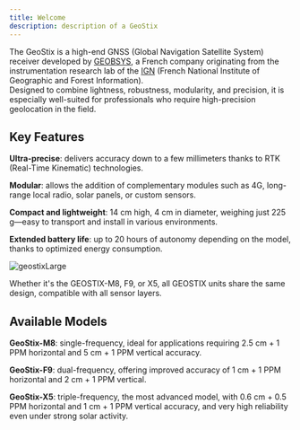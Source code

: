 ```yaml
---
title: Welcome
description: description of a GeoStix
---
```


The GeoStix is a high-end GNSS (Global Navigation Satellite System) receiver developed by [GEOBSYS](https://geobsys.com), a French company originating from the instrumentation research lab of the [IGN](https://ign.fr) (French National Institute of Geographic and Forest Information).  
Designed to combine lightness, robustness, modularity, and precision, it is especially well-suited for professionals who require high-precision geolocation in the field.

## Key Features
**Ultra-precise**: delivers accuracy down to a few millimeters thanks to RTK (Real-Time Kinematic) technologies.

**Modular**: allows the addition of complementary modules such as 4G, long-range local radio, solar panels, or custom sensors.

**Compact and lightweight**: 14 cm high, 4 cm in diameter, weighing just 225 g—easy to transport and install in various environments.

**Extended battery life**: up to 20 hours of autonomy depending on the model, thanks to optimized energy consumption.

![geostixLarge](/images/geostixLarge.png)


<Aside type="note" title="ONE SINGLE DESIGN">
  Whether it's the GEOSTIX-M8, F9, or X5, all GEOSTIX units share the same design, compatible with all sensor layers.
</Aside>

## Available Models
**GeoStix-M8**: single-frequency, ideal for applications requiring 2.5 cm + 1 PPM horizontal and 5 cm + 1 PPM vertical accuracy.

**GeoStix-F9**: dual-frequency, offering improved accuracy of 1 cm + 1 PPM horizontal and 2 cm + 1 PPM vertical.

**GeoStix-X5**: triple-frequency, the most advanced model, with 0.6 cm + 0.5 PPM horizontal and 1 cm + 1 PPM vertical accuracy, and very high reliability even under strong solar activity.
